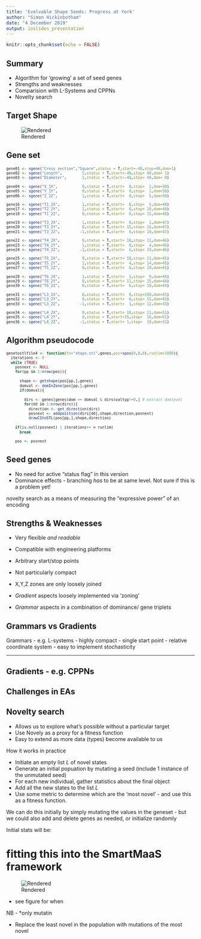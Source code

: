 ```yaml
---
title: 'Evolvable Shape Seeds: Progress at York'
author: "Simon Hickinbotham"
date: "4 December 2019"
output: ioslides_presentation
---
```


```r
knitr::opts_chunk$set(echo = FALSE)
```


## Summary

- Algorithm for 'growing' a set of seed genes
- Strengths and weaknesses
- Comparision with L-Systems and CPPNs
- Novelty search

## Target Shape



![Rendered](blender_table.png)


## Gene set
<small>
```r
gene01 <- sgene("Cross section","Square",status = T,start=-40,stop=40,dom=1)
gene02 <- sgene("Length",         5,status = T,start=-40,stop= 40,dom= 1)
gene03 <- sgene("Diameter",       1,status = T,start=-40,stop= 40,dom= 0)

gene04 <- sgene("X_1X",           0,status = T,start=  0,stop=  1,dom=50)
gene05 <- sgene("Y_1Y",           0,status = T,start=  0,stop=  1,dom=50)
gene06 <- sgene("Z_1Z",           1,status = T,start=  0,stop=  5,dom=50)

gene16 <- sgene("T1_2X",          1,status = T,start=  0,stop=  5,dom=48)
gene17 <- sgene("T2_2Y",          1,status = T,start=  0,stop= 10,dom=48)
gene18 <- sgene("T1_2Z",          0,status = T,start=  0,stop= 15,dom=48)

gene19 <- sgene("T3_2X",          1,status = T,start=  0,stop=  1,dom=47)
gene20 <- sgene("T3_2Y",          0,status = T,start= 15,stop= 16,dom=47)
gene21 <- sgene("T3_2Z",         -1,status = T,start=  6,stop= 10,dom=47)

gene22 <- sgene("T4_2X",          0,status = T,start= 10,stop= 11,dom=46)
gene23 <- sgene("T4_2Y",          1,status = T,start=  0,stop=  4,dom=46)
gene24 <- sgene("T4_2Z",         -1,status = T,start=  6,stop= 10,dom=46)

gene25 <- sgene("T5_2X",          0,status = T,start= 10,stop= 11,dom=45)
gene26 <- sgene("T5_2Y",          1,status = T,start=  4,stop= 14,dom=45)
gene27 <- sgene("T5_2Z",          0,status = T,start=  6,stop= 10,dom=45)

gene28 <- sgene("T6_2X",          1,status = T,start=  5,stop=  9,dom=44)
gene29 <- sgene("T6_2Y",          0,status = T,start= 11,stop= 15,dom=44)
gene30 <- sgene("T6_2Z",          0,status = T,start=  6,stop= 10,dom=44)

gene31 <- sgene("L3_2X",          0,status = T,start=  0,stop=100,dom=43)
gene32 <- sgene("L3_2Y",          0,status = T,start=  0,stop= 15,dom=43)
gene33 <- sgene("L3_2Z",         -1,status = T,start=  1,stop= 12,dom=43)

gene34 <- sgene("L4_2X",          0,status = T,start= 10,stop= 11,dom=51)
gene35 <- sgene("L4_2Y",          0,status = T,start=15,stop=  16,dom=51)
gene36 <- sgene("L4_2Z",         -1,status = T,start= 1,stop=  10,dom=51)
```
</small>


## Algorithm pseudocode

<small>
```r
genetostlfile4 <- function(fn="shape.stl",genes,pos=spos(0,0,0),runlim=1000){
  iterations <- 0
  while (TRUE)
    posnext <- NULL
    for(pp in 1:nrow(pos)){
      
      shape <- getshape(pos[pp,],genes)
      domval <- domInZone(pos[pp,],genes)
      if(domval){
        
        dirs <- genes[genes$dom == domval & dirs$valtyp!=0,] # extract domlevel
        for(dd in 1:nrow(dirs)){
          direction <- get_direction(dirs)
          posnext <- addposition(dirs[dd],shape,direction,posnext)
          drawCStoSTL(pos[pp,],shape,direction)
    
    if(is.null(posnext) | iterations++ > runlim)      
      break
    
    pos <- posnext
```
</small>


## Seed genes

- No need for active "status flag" in this version
- Dominance effects - branching *has* to be at same level. Not sure if this is a problem yet!

novelty search as a means of measuring the "expressive power" of an encoding



## Strengths & Weaknesses


- Very flexible *and readable*
- Compatible with engineering platforms

- Arbitrary start/stop points
- Not particularly compact
- X,Y,Z zones are only loosely joined

- *Gradient* aspects loosely implemented via 'zoning'
- *Grammar* aspects in a combination of dominance/ gene triplets


## Grammars vs Gradients

Grammars - e.g. L-systems
- highly compact
- single start point
- relative coordinate system
- easy to implement stochasticity


***
Gradients - e.g. CPPNs
- 



## Challenges in EAs




## Novelty search

- Allows us to explore what's possible without a particular target 
- Use Novely as a proxy for a fitness function
- Easy to extend as more data (types) become available to us

How it works in practice

- Initiate an empty list $L$ of novel states
- Generate an initial popuation by mutating a seed (include 1 instance of the unmutated seed)
- For each new individual, gather statistics about the final object
- Add all the new states to the list $L$
- Use some metric to determine which are the 'most novel' - and use this as a fitness function. 

We can do this initially by simply mutating the values in the geneset - but we could also add and delete genes as needed, or initialize randomly


Initial stats will be: 


# fitting this into the SmartMaaS framework


![Rendered](smartmaas.png)


- see figure for when 







NB - *only mutatin






- Replace the least novel in the population with mutations of the most novel























